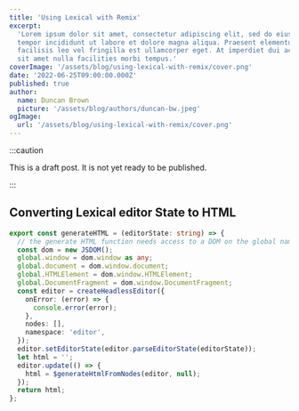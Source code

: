 ```yaml
---
title: 'Using Lexical with Remix'
excerpt:
  'Lorem ipsum dolor sit amet, consectetur adipiscing elit, sed do eiusmod
  tempor incididunt ut labore et dolore magna aliqua. Praesent elementum
  facilisis leo vel fringilla est ullamcorper eget. At imperdiet dui accumsan
  sit amet nulla facilities morbi tempus.'
coverImage: '/assets/blog/using-lexical-with-remix/cover.png'
date: '2022-06-25T09:00:00.000Z'
published: true
author:
  name: Duncan Brown
  picture: '/assets/blog/authors/duncan-bw.jpeg'
ogImage:
  url: '/assets/blog/using-lexical-with-remix/cover.png'
---
```


:::caution

This is a draft post. It is not yet ready to be published.

:::

## Converting Lexical editor State to HTML

```typescript
export const generateHTML = (editorState: string) => {
  // the generate HTML function needs access to a DOM on the global namespace
  const dom = new JSDOM();
  global.window = dom.window as any;
  global.document = dom.window.document;
  global.HTMLElement = dom.window.HTMLElement;
  global.DocumentFragment = dom.window.DocumentFragment;
  const editor = createHeadlessEditor({
    onError: (error) => {
      console.error(error);
    },
    nodes: [],
    namespace: 'editor',
  });
  editor.setEditorState(editor.parseEditorState(editorState));
  let html = '';
  editor.update(() => {
    html = $generateHtmlFromNodes(editor, null);
  });
  return html;
};
```
